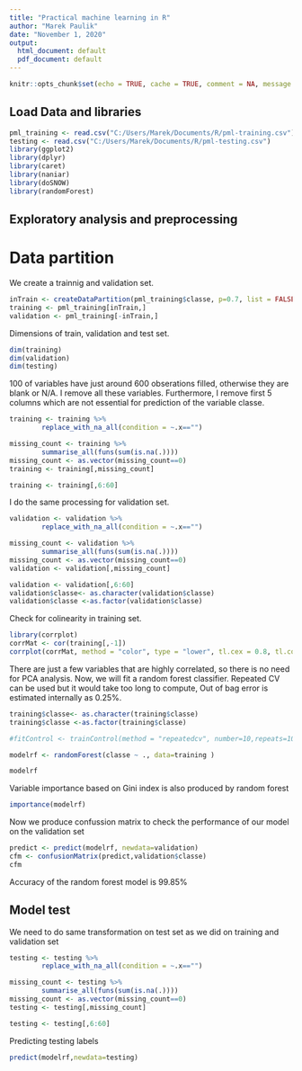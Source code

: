 ```yaml
---
title: "Practical machine learning in R"
author: "Marek Paulik"
date: "November 1, 2020"
output:
  html_document: default
  pdf_document: default
---
```


```r
knitr::opts_chunk$set(echo = TRUE, cache = TRUE, comment = NA, message = FALSE, warning = FALSE)
```

## Load Data and libraries
```r
pml_training <- read.csv("C:/Users/Marek/Documents/R/pml-training.csv")
testing <- read.csv("C:/Users/Marek/Documents/R/pml-testing.csv")
library(ggplot2)
library(dplyr)
library(caret)
library(naniar)
library(doSNOW)
library(randomForest)
```

## Exploratory analysis and preprocessing



# Data partition

We create a trainnig and validation set.
```r
inTrain <- createDataPartition(pml_training$classe, p=0.7, list = FALSE)
training <- pml_training[inTrain,]
validation <- pml_training[-inTrain,]
```

Dimensions of train, validation and test set.
```r
dim(training)
dim(validation)
dim(testing)
```



100 of variables have just around 600 obserations filled, otherwise they are blank or N/A. I remove all these variables. Furthermore, I remove first 5 columns which are not essential for prediction of the variable classe.
```r



training <- training %>%
        replace_with_na_all(condition = ~.x=="")

missing_count <- training %>%
        summarise_all(funs(sum(is.na(.))))
missing_count <- as.vector(missing_count==0)
training <- training[,missing_count]

training <- training[,6:60]
```


I do the same processing for validation set.
```r
validation <- validation %>%
        replace_with_na_all(condition = ~.x=="")

missing_count <- validation %>%
        summarise_all(funs(sum(is.na(.))))
missing_count <- as.vector(missing_count==0)
validation <- validation[,missing_count]

validation <- validation[,6:60]
validation$classe<- as.character(validation$classe)
validation$classe <-as.factor(validation$classe)
```


 Check for colinearity in training set.
```r
library(corrplot)
corrMat <- cor(training[,-1])
corrplot(corrMat, method = "color", type = "lower", tl.cex = 0.8, tl.col = "black")
```

 There are just a few variables that are highly correlated, so there is no need for PCA analysis.
 Now, we will fit a random forest classifier. Repeated CV can be used but it would take too long to compute, Out of bag error is estimated internally as 0.25%.
```r
training$classe<- as.character(training$classe)
training$classe <-as.factor(training$classe)

#fitControl <- trainControl(method = "repeatedcv", number=10,repeats=10)

modelrf <- randomForest(classe ~ ., data=training )

```

```r
modelrf
```

 Variable importance based on Gini index is also produced by random forest
```r
importance(modelrf)
```


 Now we produce confussion matrix to check the performance of our model on the validation set

```r
predict <- predict(modelrf, newdata=validation)
cfm <- confusionMatrix(predict,validation$classe)
cfm
```

Accuracy of the random forest model is 99.85%

## Model test
 We need to do same transformation on test set as we did on training and validation set



```r
testing <- testing %>%
        replace_with_na_all(condition = ~.x=="")

missing_count <- testing %>%
        summarise_all(funs(sum(is.na(.))))
missing_count <- as.vector(missing_count==0)
testing <- testing[,missing_count]

testing <- testing[,6:60]
```

 Predicting testing labels
```r
predict(modelrf,newdata=testing)
```


